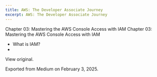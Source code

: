 ```yaml
---
title: AWS: The Developer Associate Journey
excerpt: AWS: The Developer Associate Journey
---
```


Chapter 03: Mastering the AWS Console Access with IAM
Chapter 03: Mastering the AWS Console Access with IAM


- What is IAM?
- 


View original.


Exported from Medium on February 3, 2025.

